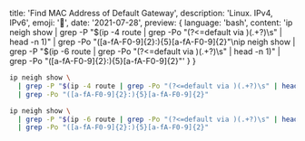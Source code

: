   title: 'Find MAC Address of Default Gateway',
  description: 'Linux. IPv4, IPv6',
  emoji: '🚪',
  date: '2021-07-28',
  preview: {
    language: 'bash',
    content: 'ip neigh show | grep -P "$(ip -4 route | grep -Po "(?<=default via )(.+?)\s" | head -n 1)" | grep -Po "([a-fA-F0-9]{2}:){5}[a-fA-F0-9]{2}"\nip neigh show | grep -P "$(ip -6 route | grep -Po "(?<=default via )(.+?)\s" | head -n 1)" | grep -Po "([a-fA-F0-9]{2}:){5}[a-fA-F0-9]{2}"'
  }
}

```bash IPv4
ip neigh show \
  | grep -P "$(ip -4 route | grep -Po "(?<=default via )(.+?)\s" | head -n 1)" \
  | grep -Po "([a-fA-F0-9]{2}:){5}[a-fA-F0-9]{2}"
```

```bash IPv6
ip neigh show \
  | grep -P "$(ip -6 route | grep -Po "(?<=default via )(.+?)\s" | head -n 1)" \
  | grep -Po "([a-fA-F0-9]{2}:){5}[a-fA-F0-9]{2}"
```

